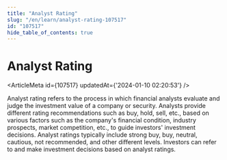 ```yaml
---
title: "Analyst Rating"
slug: "/en/learn/analyst-rating-107517"
id: "107517"
hide_table_of_contents: true
---
```



# Analyst Rating

<ArticleMeta id={107517} updatedAt={'2024-01-10 02:20:53'} />
<div className='border-solid border-b border-t-0 my-4 border-[var(--ifm-color-gray-300)]' />

Analyst rating refers to the process in which financial analysts evaluate and judge the investment value of a company or security. Analysts provide different rating recommendations such as buy, hold, sell, etc., based on various factors such as the company's financial condition, industry prospects, market competition, etc., to guide investors' investment decisions. Analyst ratings typically include strong buy, buy, neutral, cautious, not recommended, and other different levels. Investors can refer to and make investment decisions based on analyst ratings.
